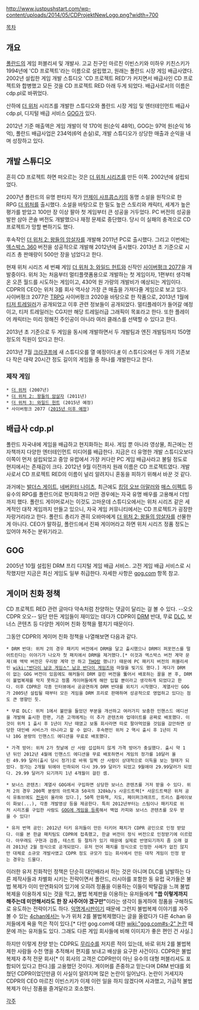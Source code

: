 http://www.justpushstart.com/wp-content/uploads/2014/05/CDProjektNewLogo.png?width=700

[[목차]]

== 개요 ==
[[폴란드]]의 게임 퍼블리셔 및 개발사. 고교 친구인 마르친 이빈스키와 미하우 키친스키가 1994년에 'CD 프로젝트'라는 이름으로 설립했고, 원래는 폴란드 시장 게임 배급사였다. 2002년 설립한 게임 개발 스튜디오 'CD 프로젝트 RED'가 커지면서 배급사인 CD 프로젝트와 합병했고 모든 것을 CD 프로젝트 RED 아래 두게 되었다. 배급사로서의 이름은 cdp.pl로 바뀌었다.

산하에 [[더 위처]] 시리즈를 개발한 스튜디오와 폴란드 시장 게임 및 엔터테인먼트 배급사 cdp.pl, 디지털 배급 서비스 [[GOG]]가 있다.

2012년 기준 매출액은 게임 개발이 약 170억 원(순익 48억), GOG는 97억 원(순익 16억), 폴란드 배급사업은 234억(6억 손실)로, 개발 스튜디오가 상당한 매출과 순익을 내며 성장하고 있다.

== 개발 스튜디오 ==
흔히 CD 프로젝트 하면 떠오르는 것은 [[더 위처 시리즈]]를 만든 이쪽. 2002년에 설립되었다.

2007년 폴란드의 유명 판타지 작가 [[안제이 사프콥스키]]의 동명 소설을 원작으로 한 RPG [[더 위처]]를 출시했다. 소설을 바탕으로 한 밀도 높은 스토리와 캐릭터, 세계가 높은 평가를 받았고 100만 장 이상 팔아 첫 게임부터 큰 성공을 거두었다. PC 버전의 성공을 발판 삼아 콘솔 버전도 개발했으나 재정 문제로 중단했다. 당시 이 실패의 충격으로 CD 프로젝트가 망할 뻔하기도 했다.

후속작인 [[더 위처 2: 왕들의 암살자]]를 개발해 2011년 PC로 출시했다. 그리고 이번에는 [[엑스박스 360]] 버전을 성공적으로 개발해 2012년에 출시했다. 2013년 초 기준으로 시리즈 총 판매량이 500만 장을 넘었다고 한다.

현재 위처 시리즈 세 번째 게임 [[더 위처 3: 와일드 헌트]]와 신작인 [http://cyberpunk.net/ 사이버펑크 2077]을 개발중이다. 위처 3는 처음부터 멀티플랫폼용으로 개발하는 첫 게임이자, 1편부터 생각해온 오픈 월드를 시도하는 게임이고, 430억 원 가량의 개발비가 예상되는 게임이다. CDPR의 CEO는 위처 3를 회사 역사상 가장 큰 매출을 가져다줄 게임으로 보고 있다. 사이버펑크 2077은 [[TRPG]] 사이버펑크 2020을 바탕으로 한 작품으로, 2013년 1월에 [http://youtu.be/P99qJGrPNLs 티저 트레일러]가 공개되었고 이후 관련 정보들이 공개되었다. 멀티플레이가 들어갈 예정이고, 티저 트레일러는 CG지만 해당 트레일러급 그래픽이 목표라고 한다. 또한 플레이어 캐릭터는 미리 정해진 주인공이 아니라 여러 클래스를 선택할 수 있다고 한다.

2013년 초 기준으로 두 게임을 동시에 개발하면서 두 개발팀과 엔진 개발팀까지 150명 정도의 직원이 있다고 한다.

2013년 7월 [[크라쿠프]]에 새 스튜디오를 열 예정이다.[http://www.eurogamer.net/articles/2013-06-17-cd-projekt-red-opening-new-studio-to-make-one-of-two-smaller-roughly-20-hour-games #] 이 스튜디오에선 두 개의 기존보다 작은 대략 20시간 정도 길이의 게임들 중 하나를 개발한다고 한다.

=== 제작 게임 ===
 * [[더 위처]] (2007년)
 * [[더 위처 2: 왕들의 암살자]] (2011년)
 * [[더 위처 3: 와일드 헌트]] (2015년 예정)
 * 사이버펑크 2077 ([http://www.ign.com/articles/2013/01/10/cyberpunk-2077-cd-projekt-reds-open-world-sci-fi-epic 2015년 이후 예정])

== 배급사 cdp.pl == 
폴란드 자국내에 게임을 배급하고 현지화하는 회사. 게임 뿐 아니라 영상물, 최근에는 전자책까지 다양한 엔터테인먼트 미디어를 배급한다. 지금은 더 유명한 개발 스튜디오보다 이쪽이 먼저 설립되었고 중앙 유럽에서 가장 커다란 PC 게임 배급사라고 불릴 정도로 현지에서는 존재감이 크다. 2012년 9월 이전까지 원래 이름은 CD 프로젝트였다. 개발사로서 CD 프로젝트 RED의 이름이 널리 알려지니 혼동을 피하기 위해서 바꾼 것 같다.

과거에는 [[발더스 게이트]], [[네버윈터 나이츠]], 최근에도 [[킹덤 오브 아말러]]와 [[매스 이펙트]] 등 유수의 RPG를 폴란드어로 현지화하고 어떤 경우에는 자국 유명 배우를 고용해서 더빙까지 했다. 폴란드 게이머로서는 이것도 고마운데 스튜디오에서는 위처 시리즈 같은 세계적인 대작 게임까지 만들고 있으니, 자국 게임 커뮤니티에서는 CD 프로젝트가 굉장한 자랑거리라고 한다. 폴란드 총리가 괜히 오바마에게 [[더 위처 2: 왕들의 암살자]]를 선물한 게 아니다. CEO가 말하길, 폴란드에서 진짜 게이머라고 하면 위처 시리즈 정품 정도는 있어야 쳐주는 분위기라고.

== GOG ==
2005년 10월 설립된 DRM 프리 디지털 게임 배급 서비스. 고전 게임 배급 서비스로 시작했지만 지금은 최신 게임도 일부 취급한다. 자세한 사항은 [[gog.com]] 항목 참고.

== 게이머 친화 정책 ==
CD 프로젝트 RED 관련 글마다 약속처럼 찬양하는 댓글이 달리는 걸 볼 수 있다. --오오 CDPR 오오-- 일단 만든 게임들이 재미있는 데다가 CDPR이 [[DRM]] 반대, 무료 [[DLC]], 보너스 콘텐츠 등 다양한 게이머 친화 정책을 펼치기 때문이다.

그동안 CDPR의 게이머 친화 정책을 나열해보면 다음과 같다.

 * DRM 반대: 위처 2의 경우 패키지 버전에서 DRM을 달고 출시했으나 DRM이 퍼포먼스를 떨어트린다는 이야기가 나오자 첫 패치에서 DRM을 제거했다.[* 이것과 엑스박스 버전 계약 문제(왜 엑박 버전은 우리랑 계약 안 하고 [[THQ]]랑 했니?) 때문에 PC 패키지 버전의 퍼블리셔인 [[wiki:"반다이 남코 게임스" 남코 반다이 게임즈]]와 마찰을 빚기도 했다.] 게다가 DRM이 없는 GOG 버전이 있음에도 해커들이 DRM 걸린 버전을 뚫어서 배포하는 꼴을 본 후, DRM이 불법복제를 막지 못하고 정품 게이머들에게 해만 입힐 뿐이라고 생각하게 되었다고 한다. 이후 CDPR은 각종 인터뷰에서 공공연하게 DRM 반대를 외치기 시작했다. 계열사인 GOG가 2005년 설립될 때부터 모든 게임을 DRM 프리로 판매하며 성공적으로 영업하고 있다는 점도 큰 영향인 듯.

 * 무료 DLC: 위처 1에서 불만을 들었던 부분을 개선하고 여러가지 보충한 인핸스드 에디션을 개발해 출시한 한편, 기존 고객에게는 이 추가 콘텐츠와 업데이트를 공짜로 배포했다. 이것이 위처 1 출시 후 1년이 지난 때였고 보통 회사라면 따로 팔아먹었을 것임을 감안하면 상당한 대인배 서비스가 아니라고 할 수 없다. 후속편인 위처 2 역시 출시 후 1년이 지나 10G 분량의 인핸스드 에디션을 무료로 배포했다.

 * 가격 방어: 위처 2가 첫날에 산 사람 섭섭하지 않게 가격 방어가 충실했다. 출시 약 1년 뒤인 2012년 4월에 인핸스드 에디션을 무료 배포하면서 게임의 정가를 10달러 올린 49.99 달러(출시 당시 정가)로 바꿔 일찍 산 사람이 상대적으로 이득을 보는 형태가 되었다. 정가는 2개월 뒤에야 인하되어 다시 39.99 달러가 되었고 9월에야 29.99달러가 되었다. 29.99 달러가 되기까지 1년 4개월이 걸린 셈.

 * 보너스 콘텐츠: 계열사 GOG에서 구입하면 상당한 보너스 콘텐츠를 거저 받을 수 있다. 위처 2의 경우 200쪽 분량의 아트북과 50곡의 320kb/s 사운드트랙[* 사운드트랙은 위처 공식 유튜브에도 [http://www.youtube.com/playlist?list=PLf-QZNCg8OAbh5yq9b9tloHO2dul3uhud 전곡]이 올라와 있다.], 50쪽 만화책, 지도, 페이퍼크래프트, 트리스 플레이보이 화보(...), 각종 개발영상 등을 제공한다. 특히 2012년부터는 스팀이나 패키지로 위처 시리즈를 구입한 사람도 [http://www.gog.com/witcher/backup GOG에 게임을 등록]해서 백업 카피와 보너스 콘텐츠를 모두 받을 수 있다!

 * 유저 번역 공인: 2012년 터키 유저들이 만든 터키어 패치가 CDPR 공인으로 인정 받았다. 이를 본 한글 패치팀도 CDPR에 접촉했고, 한글 버전이 정식 버전으로 인정받기에 이르렀다. 아무래도 구현과 검증, 테스트 등 절차가 있기 때문에 실제로 반영되기까지 좀 오래 걸려 2013년 2월 정식으로 공개되었다. 유저 언어 패치를 정식으로 인정한 사례가 없진 않지만 대체로 소규모 개발사였고 CDPR 정도 규모가 있는 회사에서 만든 대작 게임이 인정 받는 경우는 드물다.

이러한 유저 친화적인 정책은 단순히 대인배라서 하는 것은 아니며 DLC를 남발하는 다른 제작사들과 차별화 시키는 전략이면서 폴란드, 러시아를 포함한 동 유럽 국가들은 불법 복제가 이미 만연화되어 있기에 오히려 정품을 이용하는 이들이 박탈감을 느껴 불법 복제을 이용하게 되는 것을 막고, 불법 복제판을 이용하는 유저들에게 '''"씁 이렇게까지 해주는데 미안해서라도 한 장 사주어야 겠구만"'''이라는 생각이 들게하여 정품을 구해하도로 유도하는 전략이기도 하다. [[익명게시판]]이기 때문에 그런지 불법복제 이야기를 자주 볼 수 있는 [[4chan]]에서는 누가 위처 2를 불법복제했다는 글을 올렸다가 다른 4chan 유저들에게 욕을 먹은 적이 있다.[* 다만 gog.com에 대한 [[wiki:"gog.com#s-2" 논란]] 때문에 까는 유저들도 있다. 그래도 다른 게임 회사들에 비해 이미지가 좋은 편인 건 사실.]

하지만 이렇게 찬양 받는 CDPR도 [[무리수]]를 저지른 적이 있는데, 바로 위처 2를 불법복제한 사람들 수천 명을 추적해서 편지를 보내고 배상을 요구한 사건이다. CDPR은 불법복제자 추적 전문 회사[* 이 회사의 고객은 CDPR만이 아닌 유수의 대형 퍼블리셔도 포함되어 있다고 한다.]를 고용했던 것이다. 게이머를 존중하고 믿는다며 DRM 반대를 외쳤던 CDPR이었던만큼 이 사실이 알려지며 많은 논란이 일어났다. 논란이 거세지자 CDPR의 CEO 마르친 이빈스키가 이제 이런 일을 하지 않겠다며 사과했고, 가급적 불법복제가 아닌 정품을 즐겨달라고 호소했다.

[[각주]]
